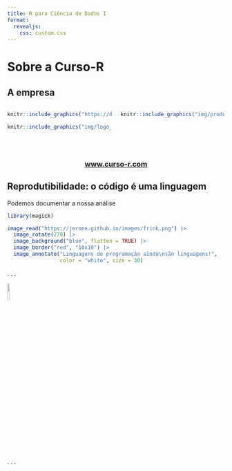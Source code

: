 ```yaml
---
title: R para Ciência de Dados I
format: 
  revealjs:
    css: custom.css
---
```


# Sobre a Curso-R

## A empresa

:::: {.columns}

::: {.column width="50%"}
```r
knitr::include_graphics("https://d33wubrfki0l68.cloudfront.net/295643c6243701ae6a9bac3fb8ad467ff0ce3c84/d1785/img/logo/cursor1-41.png")
```

```r
knitr::include_graphics("img/logo_r6.png")
```

:::

::: {.column width="50%"}
```r
knitr::include_graphics("img/produtos.png")
```
:::

::::

<br>

<center>
### [www.curso-r.com](https://www.curso-r.com)
</center>

## Reprodutibilidade: o código é uma linguagem

Podemos documentar a nossa análise

```r
library(magick)
```

```r
image_read("https://jeroen.github.io/images/frink.png") |>
  image_rotate(270) |>
  image_background("blue", flatten = TRUE) |>
  image_border("red", "10x10") |>
  image_annotate("Linguagens de programação ainda\nsão linguagens!",
                 color = "white", size = 30)
```

. . .

<img src = "https://jeroen.github.io/images/frink.png" style="width:10%; display: inline;">

. . .

```r

```

